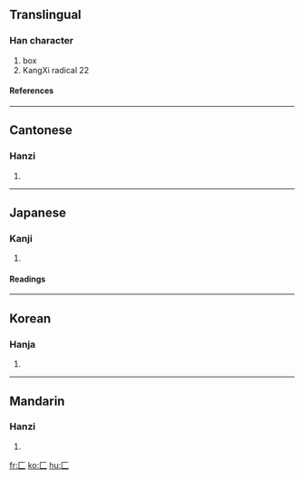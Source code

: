 ==Translingual==
{{stroke order|type=animate}}
===Han character===
{{Han char|rad=匚|as=00|sn=2|four=7171<sub>0</sub>|canj=一女 (MV)}}
# box
# KangXi radical 22
====References====
{{Han ref|kx=0153.100|dkj=02595|dj=0344.260|hdz=10081.030|uh=531A|ud=21274|bh=C943|bd=51523}}
----

==Cantonese==
===Hanzi===
{{yue-hanzi|jyut=|y=fong1}}
# {{defn|Cantonese}}
----
==Japanese==
===Kanji===
{{ja-kanji|grade=|rs=匚00}}
# {{defn|Japanese}} 
====Readings====
{{ja-readings|on=[[ほう]] (hō)|kun=[[はこ]] (hako)}}
----
==Korean==
===Hanja===
{{ko-hanja|hangeul=방|rv=bang|mr=pang}}
# {{defn|Korean}}
----
==Mandarin==
===Hanzi===
{{cmn-hanzi|pin=[[cáng]] ([[cang2]]), [[fāng]] ([[fang1]])|wg=ts'ang<sup>2</sup>, fang<sup>1</sup>}}
# {{defn|Mandarin}}

[[fr:匚]]
[[ko:匚]]
[[hu:匚]]